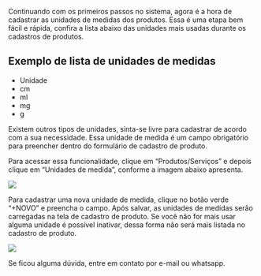 Continuando com os primeiros passos no sistema, agora é a hora de cadastrar as unidades de medidas dos produtos. Essa é uma etapa bem fácil e rápida, confira a lista abaixo das unidades mais usadas durante os cadastros de produtos.

<h2>Exemplo de lista de unidades de medidas</h2>

- Unidade
- cm
- ml
- mg
- g

Existem outros tipos de unidades, sinta-se livre para cadastrar de acordo com a sua necessidade. Essa unidade de medida é um campo obrigatório para preencher dentro do formulário de cadastro de produto.

Para acessar essa funcionalidade, clique em “Produtos/Serviços” e depois clique em “Unidades de medida”, conforme a imagem abaixo apresenta.

<img src="/unidades-de-medida-loopvet.webp" />

Para cadastrar uma nova unidade de medida, clique no botão verde “+NOVO” e preencha o campo. Após salvar, as unidades de medidas serão carregadas na tela de cadastro de produto. Se você não for mais usar alguma unidade é possível inativar, dessa forma não será mais listada no cadastro de produto.

<img src="/unidades-de-medida-loopvet-1.webp" />

Se ficou alguma dúvida, entre em contato por e-mail ou whatsapp.
